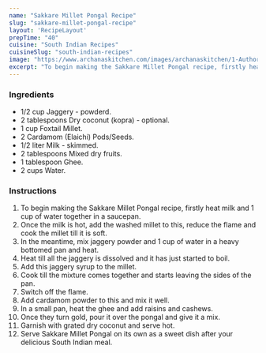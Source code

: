 ---
name: "Sakkare Millet Pongal Recipe"
slug: "sakkare-millet-pongal-recipe"
layout: 'RecipeLayout'
prepTime: "40"
cuisine: "South Indian Recipes"
cuisineSlug: "south-indian-recipes"
image: "https://www.archanaskitchen.com/images/archanaskitchen/1-Author/Madhuri_Aggarwal/Sakkare_Millet_Pongal.jpg"
excerpt: "To begin making the Sakkare Millet Pongal recipe, firstly heat milk and 1 cup of water together in a saucepan"
---

### Ingredients

- 1/2 cup Jaggery - powderd.
- 2 tablespoons Dry coconut (kopra) - optional.
- 1 cup Foxtail Millet.
- 2 Cardamom (Elaichi) Pods/Seeds.
- 1/2 liter Milk - skimmed.
- 2 tablespoons Mixed dry fruits.
- 1 tablespoon Ghee.
- 2 cups Water.

### Instructions

1. To begin making the Sakkare Millet Pongal recipe, firstly heat milk and 1 cup of water together in a saucepan.
1. Once the milk is hot, add the washed millet to this, reduce the flame and cook the millet till it is soft.
1. In the meantime, mix jaggery powder and 1 cup of water in a heavy bottomed pan and heat.
1. Heat till all the jaggery is dissolved and it has just started to boil.
1. Add this jaggery syrup to the millet.
1. Cook till the mixture comes together and starts leaving the sides of the pan.
1. Switch off the flame.
1. Add cardamom powder to this and mix it well.
1. In a small pan, heat the ghee and add raisins and cashews.
1. Once they turn gold, pour it over the pongal and give it a mix.
1. Garnish with grated dry coconut and serve hot.
1. Serve Sakkare Millet Pongal on its own as a sweet dish after your delicious South Indian meal.
